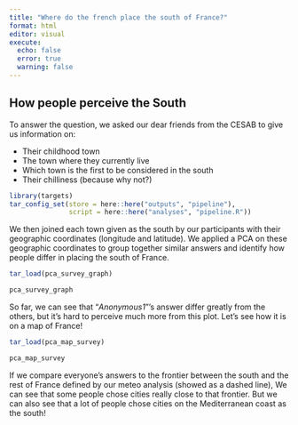```yaml
---
title: "Where do the french place the south of France?"
format: html
editor: visual
execute:
  echo: false
  error: true
  warning: false
---
```


## How people perceive the South

To answer the question, we asked our dear friends from the CESAB to give us information on:

-   Their childhood town
-   The town where they currently live
-   Which town is the first to be considered in the south
-   Their chilliness (because why not?)

```r
library(targets)
tar_config_set(store = here::here("outputs", "pipeline"), 
               script = here::here("analyses", "pipeline.R"))
```

We then joined each town given as the south by our participants with their geographic coordinates (longitude and latitude). We applied a PCA on these geographic coordinates to group together similar answers and identify how people differ in placing the south of France.

```r
tar_load(pca_survey_graph)

pca_survey_graph
```

So far, we can see that "*Anonymous1*"'s answer differ greatly from the others, but it's hard to perceive much more from this plot. Let's see how it is on a map of France!

```r
tar_load(pca_map_survey)

pca_map_survey
```

If we compare everyone's answers to the frontier between the south and the rest of France defined by our meteo analysis (showed as a dashed line), We can see that some people chose cities really close to that frontier. But we can also see that a lot of people chose cities on the Mediterranean coast as the south! 